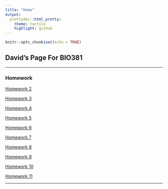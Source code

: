```yaml
---
title: "Home"
output:
  prettydoc::html_pretty:
    theme: tactile
    highlight: github
---
```


```r
knitr::opts_chunk$set(echo = TRUE)
```

## David's Page For BIO381

---

### Homework

[Homework 2](Homework_02.html)

[Homework 3](Homework_03.html)

[Homework 4](Homework_04.html)

[Homework 5](Homework_05.html)

[Homework 6](Homework_06.html)

[Homework 7](Homework_07.html)

[Homework 8](Homework_08.html)

[Homework 9](Homework_09.html)

[Homework 10](Homework_10.html)

[Homework 11](Homewrok_11.html)

---
